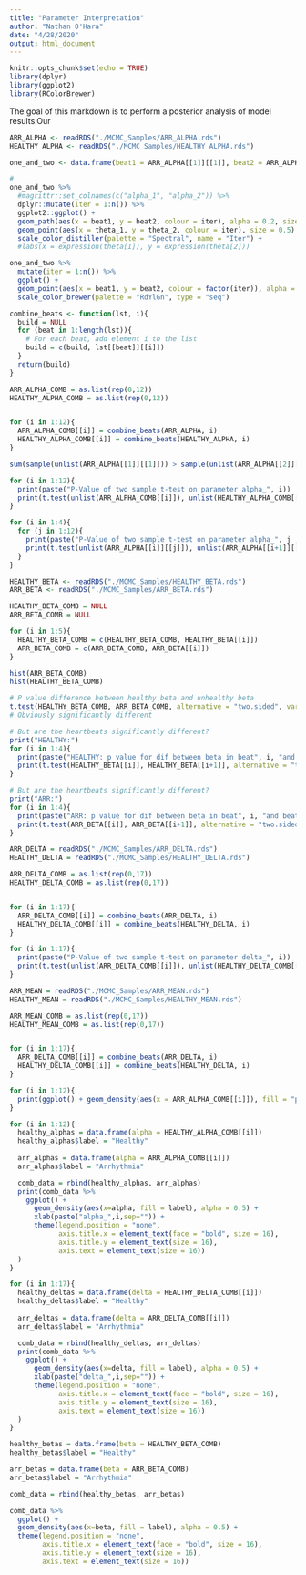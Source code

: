 ```yaml
---
title: "Parameter Interpretation"
author: "Nathan O'Hara"
date: "4/28/2020"
output: html_document
---
```


```r
knitr::opts_chunk$set(echo = TRUE)
library(dplyr)
library(ggplot2)
library(RColorBrewer)
```

The goal of this markdown is to perform a posterior analysis of model results.Our 

```r
ARR_ALPHA <- readRDS("./MCMC_Samples/ARR_ALPHA.rds")
HEALTHY_ALPHA <- readRDS("./MCMC_Samples/HEALTHY_ALPHA.rds")
```

```r
one_and_two <- data.frame(beat1 = ARR_ALPHA[[1]][[1]], beat2 = ARR_ALPHA[[1]][[2]])

#
one_and_two %>%
  #magrittr::set_colnames(c("alpha_1", "alpha_2")) %>%
  dplyr::mutate(iter = 1:n()) %>%
  ggplot2::ggplot() +
  geom_path(aes(x = beat1, y = beat2, colour = iter), alpha = 0.2, size = 0.5) +
  geom_point(aes(x = theta_1, y = theta_2, colour = iter), size = 0.5) +
  scale_color_distiller(palette = "Spectral", name = "Iter") +
  #labs(x = expression(theta[1]), y = expression(theta[2]))

```

```r
one_and_two %>%
  mutate(iter = 1:n()) %>%
  ggplot() + 
  geom_point(aes(x = beat1, y = beat2, colour = factor(iter)), alpha = 0.2, size = 0.5) + 
  scale_color_brewer(palette = "RdYlGn", type = "seq")
```

```r
combine_beats <- function(lst, i){
  build = NULL
  for (beat in 1:length(lst)){
    # For each beat, add element i to the list
    build = c(build, lst[[beat]][[i]])
  }
  return(build)
}

ARR_ALPHA_COMB = as.list(rep(0,12))
HEALTHY_ALPHA_COMB = as.list(rep(0,12))


for (i in 1:12){
  ARR_ALPHA_COMB[[i]] = combine_beats(ARR_ALPHA, i)
  HEALTHY_ALPHA_COMB[[i]] = combine_beats(HEALTHY_ALPHA, i)
}

```


```r
sum(sample(unlist(ARR_ALPHA[[1]][[1]])) > sample(unlist(ARR_ALPHA[[2]][[1]]))) / 3000
```


```r
for (i in 1:12){
  print(paste("P-Value of two sample t-test on parameter alpha_", i))
  print(t.test(unlist(ARR_ALPHA_COMB[[i]]), unlist(HEALTHY_ALPHA_COMB[[i]]), alternative = "two.sided", var.equal = FALSE)$p.value)
}
```

```r
for (i in 1:4){
  for (j in 1:12){
    print(paste("P-Value of two sample t-test on parameter alpha_", j ,"for heartbeats ", i, "and", i+1))
    print(t.test(unlist(ARR_ALPHA[[i]][[j]]), unlist(ARR_ALPHA[[i+1]][[j]]), alternative = "two.sided", var.equal = FALSE)$p.value)
  }
}
```

```r
HEALTHY_BETA <- readRDS("./MCMC_Samples/HEALTHY_BETA.rds")
ARR_BETA <- readRDS("./MCMC_Samples/ARR_BETA.rds")
```

```r
HEALTHY_BETA_COMB = NULL
ARR_BETA_COMB = NULL

for (i in 1:5){
  HEALTHY_BETA_COMB = c(HEALTHY_BETA_COMB, HEALTHY_BETA[[i]])
  ARR_BETA_COMB = c(ARR_BETA_COMB, ARR_BETA[[i]])
}
```

```r
hist(ARR_BETA_COMB)
hist(HEALTHY_BETA_COMB)
```

```r
# P value difference between healthy beta and unhealthy beta
t.test(HEALTHY_BETA_COMB, ARR_BETA_COMB, alternative = "two.sided", var.equal = F)
# Obviously significantly different
```

```r
# But are the heartbeats significantly different?
print("HEALTHY:")
for (i in 1:4){
  print(paste("HEALTHY: p value for dif between beta in beat", i, "and beat", i+1))
  print(t.test(HEALTHY_BETA[[i]], HEALTHY_BETA[[i+1]], alternative = "two.sided", var.equal = F)$p.value)
}

```

```r
# But are the heartbeats significantly different?
print("ARR:")
for (i in 1:4){
  print(paste("ARR: p value for dif between beta in beat", i, "and beat", i+1))
  print(t.test(ARR_BETA[[i]], ARR_BETA[[i+1]], alternative = "two.sided", var.equal = F)$p.value)
}

```



```r
ARR_DELTA = readRDS("./MCMC_Samples/ARR_DELTA.rds")
HEALTHY_DELTA = readRDS("./MCMC_Samples/HEALTHY_DELTA.rds")
```



```r

ARR_DELTA_COMB = as.list(rep(0,17))
HEALTHY_DELTA_COMB = as.list(rep(0,17))


for (i in 1:17){
  ARR_DELTA_COMB[[i]] = combine_beats(ARR_DELTA, i)
  HEALTHY_DELTA_COMB[[i]] = combine_beats(HEALTHY_DELTA, i)
}

```


```r
for (i in 1:17){
  print(paste("P-Value of two sample t-test on parameter delta_", i))
  print(t.test(unlist(ARR_DELTA_COMB[[i]]), unlist(HEALTHY_DELTA_COMB[[i]]), alternative = "two.sided", var.equal = FALSE)$p.value)
}
```

```r
ARR_MEAN = readRDS("./MCMC_Samples/ARR_MEAN.rds")
HEALTHY_MEAN = readRDS("./MCMC_Samples/HEALTHY_MEAN.rds")
```



```r

ARR_MEAN_COMB = as.list(rep(0,17))
HEALTHY_MEAN_COMB = as.list(rep(0,17))


for (i in 1:17){
  ARR_DELTA_COMB[[i]] = combine_beats(ARR_DELTA, i)
  HEALTHY_DELTA_COMB[[i]] = combine_beats(HEALTHY_DELTA, i)
}

```






```r
for (i in 1:12){
  print(ggplot() + geom_density(aes(x = ARR_ALPHA_COMB[[i]]), fill = "pink", alpha = 0.5) + geom_density(aes(x = HEALTHY_ALPHA_COMB[[i]]), fill = "lightgreen", alpha = 0.5) + xlab(paste("alpha_",i, sep = "")))
}
```

```r
for (i in 1:12){
  healthy_alphas = data.frame(alpha = HEALTHY_ALPHA_COMB[[i]])
  healthy_alphas$label = "Healthy"
  
  arr_alphas = data.frame(alpha = ARR_ALPHA_COMB[[i]])
  arr_alphas$label = "Arrhythmia"

  comb_data = rbind(healthy_alphas, arr_alphas)
  print(comb_data %>%
    ggplot() + 
      geom_density(aes(x=alpha, fill = label), alpha = 0.5) + 
      xlab(paste("alpha_",i,sep="")) + 
      theme(legend.position = "none", 
            axis.title.x = element_text(face = "bold", size = 16),
            axis.title.y = element_text(size = 16),
            axis.text = element_text(size = 16))
  )
}
```


```r
for (i in 1:17){
  healthy_deltas = data.frame(delta = HEALTHY_DELTA_COMB[[i]])
  healthy_deltas$label = "Healthy"
  
  arr_deltas = data.frame(delta = ARR_DELTA_COMB[[i]])
  arr_deltas$label = "Arrhythmia"

  comb_data = rbind(healthy_deltas, arr_deltas)
  print(comb_data %>%
    ggplot() + 
      geom_density(aes(x=delta, fill = label), alpha = 0.5) + 
      xlab(paste("delta_",i,sep="")) + 
      theme(legend.position = "none", 
            axis.title.x = element_text(face = "bold", size = 16),
            axis.title.y = element_text(size = 16),
            axis.text = element_text(size = 16))
  )
}
```

```r
healthy_betas = data.frame(beta = HEALTHY_BETA_COMB)
healthy_betas$label = "Healthy"

arr_betas = data.frame(beta = ARR_BETA_COMB)
arr_betas$label = "Arrhythmia"

comb_data = rbind(healthy_betas, arr_betas)

comb_data %>%
  ggplot() + 
  geom_density(aes(x=beta, fill = label), alpha = 0.5) + 
  theme(legend.position = "none", 
        axis.title.x = element_text(face = "bold", size = 16),
        axis.title.y = element_text(size = 16),
        axis.text = element_text(size = 16))
```















